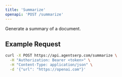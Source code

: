 ```yaml
---
title: 'Summarize'
openapi: 'POST /summarize'
---
```


Generate a summary of a document.

<ParamFields />

## Example Request

```bash
curl -X POST https://api.agentserp.com/summarize \
  -H "Authorization: Bearer <token>" \
  -H "Content-Type: application/json" \
  -d '{"url": "https://openai.com"}'
``` 